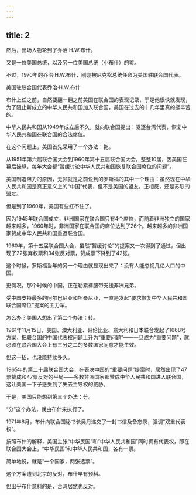 ```yaml
---
---
---
```

title: 2
---



然后，出场人物轮到了乔治·H.W.布什。

又是一位美国总统，以及另一位美国总统（小布什）的爹。

不过，1970年的乔治·H.W.布什，刚刚被尼克松总统任命为美国驻联合国代表。

美国驻联合国代表乔治·H.W.布什



布什上任之前，自然要翻一翻之前美国在联合国的表现记录，于是他很快就发现，为了阻止新成立的中华人民共和国加入联合国，美国在过去的十几年里真的挺辛苦的。

中华人民共和国从1949年成立后不久，就向联合国提出：驱逐台湾代表，恢复中华人民共和国在联合国的合法席位。

在这个问题上，美国首先采用了一个办法：拖。

从1951年第六届联合国大会到1960年第十五届联合国大会，整整10届，因美国在幕后操纵，每年大会都“暂缓讨论中华人民共和国恢复联合国席位的问题”。

美国制造阻力的原因，无非就是之前说到的罗斯福的其中一个理由：虽然现在中华人民共和国是真正意义上的“中国”代表，但不是美国的盟友，正相反，还是苏联的盟友。

但是到了1960年，美国有些扛不住了。

因为1945年联合国成立，非洲国家在联合国只有4个席位，而随着非洲独立的国家越来越多，1960年时，非洲国家在联合国的席位达到了26个。越来越多的非洲国家赞成中华人民共和国重返联合国。

1960年，第十五届联合国大会，虽然“暂缓讨论”的提案又一次得到了通过，但出现了22张弃权票和34张反对票，赞成票下降到了42张。

这个时候，罗斯福当年的另一个理由就显现出来了：没有人能忽视几亿人口的中国。

更何况，那个时候的中国，正在勒紧裤腰带支援非洲兄弟。

受中国支持最多的阿尔巴尼亚和坦桑尼亚，一直是发起“要求恢复中华人民共和国联合国席位”提案的主力军。

怎么办？美国人想出了第二个办法：转。

1961年11月15日，美国、澳大利亚、哥伦比亚、意大利和日本联合发起了1668号方案，把联合国的中国代表权问题上升为“重要问题”——一旦成为“重要问题”，就必须在联合国大会上有三分之二的多数国家同意才能生效。

但这一招，也没能持续多久。

1965年的第二十届联合国大会，在表决中国的“重要问题”提案时，居然出现了47票赞成和47票反对的平局——多数非洲国家都赞成中华人民共和国进入联合国，这让美国一下子感受到了失去主导权的威胁。

于是，美国只能想到第三个办法：分。

“分”这个办法，就由布什来执行了。

1971年8月，布什向联合国秘书长吴丹递交了一封书信及备忘录，强调“双重代表权”。

按照布什的解释，美国主张“中华民国”和“中华人民共和国”同时拥有代表权，即在联合国大会上，“中华民国”和中华人民共和国，各有一票。

简单地说，就是“一个国家，两张选票”。

这个方案遭到北京的反对，布什早有预料。

但出乎布什意料的是，台湾居然也反对。